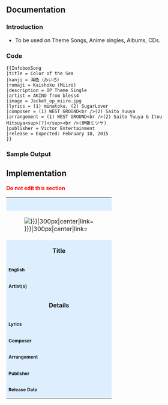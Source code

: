 <noinclude>
==Documentation==
===Introduction===
* To be used on Theme Songs, Anime singles, Albums, CDs.


===Code===
<pre>
{{InfoboxSong
|title = Color of the Sea
|kanji = 海色（みいろ）
|romaji = Kaishoku (Miiro)
|description = OP Theme Single
|artist = AKINO from bless4
|image = Jacket_op_miiro.jpg
|lyrics = (1) minatoku, (2) SugarLover
|composer = (1) WEST GROUND<br />(2) Saito Yuuya
|arrangement = (1) WEST GROUND<br />(2) Saito Yuuya & Itou Mitsuya<sup>[?]</sup><br />(伊藤ミツヤ)
|publisher = Victor Entertainment
|release = Expected: February 18, 2015
}}
</pre>


===Sample Output===
{{InfoboxSong
|title = Color of the Sea
|kanji = 海色（みいろ）
|romaji = Kaishoku (Miiro)
|description = OP Theme Single
|artist = AKINO from bless4
|image = Jacket_op_miiro.jpg
|lyrics = (1) minatoku, (2) SugarLover
|composer = (1) WEST GROUND<br />(2) Saito Yuuya
|arrangement = (1) WEST GROUND<br />(2) Saito Yuuya & Itou Mitsuya<sup>[?]</sup><br />(伊藤ミツヤ)
|publisher = Victor Entertainment
|release = Expected: February 18, 2015
}}
{{clr}}


==Implementation==
'''<span style="color:#f00;">Do not edit this section</span>'''
</noinclude>
{| style="width:300px; border:1px solid #ccc; float:right; margin:0px 0px 0px 10px"
|-
| colspan="2" style="background:#def; padding:12px 0px 7px 0px; text-align:center;" |

<p style="margin:0px 10px 5px 10px; font-weight:bold; line-height:22px; font-size:16px;">{{{title|Color of the Sea}}}</p>
<p style="margin:0px; font-size:12px;">{{{kanji|}}}</p>
|-
| colspan="2" |[[File:{{{image|}}}|300px|center|link=]]
|-
| colspan="2" style="background:#def; font-weight:bold; text-align:center;" |Title
|-
| style="background:#def; font-size:12px; font-weight:bold;" |English
|{{{title|}}}

{{InfoboxSong/OptionalRow
|Japanese
|{{{kanji|}}} }}

{{InfoboxSong/OptionalRow
|Romaji
|{{{romaji|}}} }}

|-
| style="background:#def; font-size:12px; font-weight:bold;" |Artist(s)
|{{{artist|}}}
|-
| colspan="2" style="background:#def; font-weight:bold; text-align:center;" |Details
|-
| style="background:#def; font-size:12px; font-weight:bold;" |Lyrics
|{{{lyrics|}}}
|-
| style="background:#def; font-size:12px; font-weight:bold;" |Composer
|{{{composer|}}}
|-
| style="background:#def; font-size:12px; font-weight:bold;" |Arrangement
|{{{arrangement|}}}
|-
| style="background:#def; font-size:12px; font-weight:bold;" |Publisher 
|'''{{{publisher|}}}'''
|-
| style="background:#def; font-size:12px; font-weight:bold;" |Release Date
|{{{release|}}}
|}